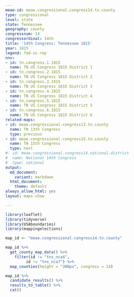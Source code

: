 ```yaml
---
meae-id: meae.congressional.congress14.tn.county
type: congressional
level: state
state: Tennessee
geography: county
congressnum: 14
congressordinal: 14th
title: '14th Congress: Tennessee 1815'
year: 1815
legend: fed-vs-rep
nnv:
- id: tn.congress.1.1815
  name: TN US Congress 1815 District 1
- id: tn.congress.2.1815
  name: TN US Congress 1815 District 2
- id: tn.congress.3.1815
  name: TN US Congress 1815 District 3
- id: tn.congress.4.1815
  name: TN US Congress 1815 District 4
- id: tn.congress.5.1815
  name: TN US Congress 1815 District 5
- id: tn.congress.6.1815
  name: TN US Congress 1815 District 6
related-maps:
- id: meae.congressional.congress13.tn.county
  name: TN 13th Congress
  type: previous
- id: meae.congressional.congress15.tn.county
  name: TN 15th Congress
  type: next
#- id: meae.congressional.congress14.national.district
#  name: National 14th Congress
#  type: national
output:
  md_document:
    variant: markdown
  html_document:
    theme: default
always_allow_html: yes
layout: maps-show

---
```


```r
library(leaflet)
library(tidyverse)
library(USAboundaries)
library(mappingelections)

map_id <- "meae.congressional.congress14.tn.county"
```

<div class="map">

```r
map_id %>%
  get_county_map_data() %>%
    filter(id != "tns_nca4",
         id != "tns_nca7") %>% 
  map_counties(height = "300px", congress = 14)
```

</div>

<div class="results-table">

```r
map_id %>%
  candidate_results() %>%
  results_to_table() %>%
  cat()
```

</div>
